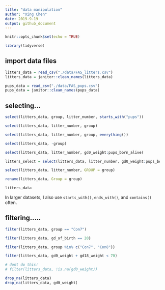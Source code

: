 ```yaml
---
title: "data manipulation"
author: "Xing Chen"
date: 2019-9-19
output: github_document
---
```


```r
knitr::opts_chunk$set(echo = TRUE)

library(tidyverse)
```


## import data files

```r
litters_data = read_csv("./data/FAS_litters.csv")
litters_data = janitor::clean_names(litters_data)

pups_data = read_csv("./data/FAS_pups.csv")
pups_data = janitor::clean_names(pups_data)
```


## selecting...

```r
select(litters_data, group, litter_number, starts_with("pups"))

select(litters_data, litter_number, group)

select(litters_data, litter_number, group, everything())

select(litters_data, -group)

select(litters_data, litter_number, gd0_weight:pups_born_alive)

litters_select = select(litters_data, litter_number, gd0_weight:pups_born_alive)

select(litters_data, litter_number, GROUP = group)

rename(litters_data, Group = group)

litters_data
```

In larger datasets, I also use `starts_with()`, `ends_with()`, and `contains()` often.


## filtering.....

```r
filter(litters_data, group == "Con7")

filter(litters_data, gd_of_birth == 20)

filter(litters_data, group %in% c("Con7", "Con8"))

filter(litters_data, gd0_weight + gd18_weight < 70)

# dont do this!
# filter(litters_data, !is.na(gd0_weight))

drop_na(litters_data)
drop_na(litters_data, gd0_weight)
```


